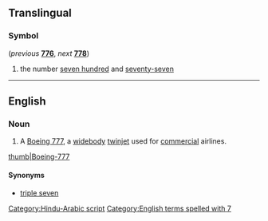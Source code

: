 ==Translingual==
{{rfd|mul}}

===Symbol===
{{head|mul|numeral symbol}} (''previous'' '''[[776]]''', ''next'' '''[[778]]''')

# the number [[seven hundred]] and [[seventy-seven]]

[[Category:Hindu-Arabic script]]

----

==English==

===Noun===
{{en-noun}}

# {{lb|en|aviation}} A [[w:Boeing 777|Boeing 777]], a [[widebody]] [[twinjet]] used for [[commercial]] airlines.
[[image:United Airlines B777-200 N780UA.jpg|thumb|Boeing-777]]

====Synonyms====
* [[triple seven]]

[[Category:English terms spelled with 7]]